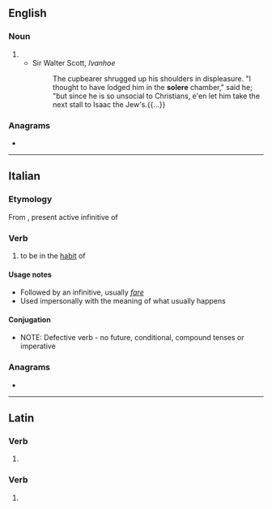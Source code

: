==English==

===Noun===
{{en-noun}}

# {{alternative form of|soler|lang=en}}
#* Sir Walter Scott, ''Ivanhoe''
#*: The cupbearer shrugged up his shoulders in displeasure. "I thought to have lodged him in the '''solere''' chamber," said he; "but since he is so unsocial to Christians, e'en let him take the next stall to Isaac the Jew's.{{...}}

{{Webster 1913}}

===Anagrams===
* {{anagrams|en|Loeser|Lorees|or else|resole}}

----

==Italian==

===Etymology===
From {{inh|it|la|solēre}}, present active infinitive of {{m|la|soleō||be accustomed}}

===Verb===
{{it-verb}}

# to be in the [[habit]] of

====Usage notes====
* Followed by an infinitive, usually ''[[fare#Italian|fare]]''
* Used impersonally with the meaning of what usually happens

====Conjugation====
* NOTE: Defective verb - no future, conditional, compound tenses or imperative
{{it-conj-ere|sol|none
|ger=-|presp=-|pastp=solito
|pres1s=soglio|pres2s=suoli|pres3s=suole|pres1p=sogliamo|pres3p=sogliono
|prem3s2=-|prem3p=solerono|prem3p2=-
|fut1s=-|fut2s=-|fut3s=-|fut1p=-|fut2p=-|fut3p=-
|cond1s=-|cond2s=-|cond3s=-|cond1p=-|cond2p=-|cond3p=-
|sub123s=soglia|sub1p=sogliamo|sub2p=sogliate|sub3p=sogliano
|imp2s=-|imp3s=-|imp1p=-|imp2p=-|imp3p=-}}

===Anagrams===
* {{l|it|lesero}}

----

==Latin==

===Verb===
{{la-verb-form|sōlēre}}

# {{inflection of|sōlor||2|s|pres|actv|subj|lang=la}}

===Verb===
{{la-verb-form|solēre}}

# {{inflection of|soleō||pres|actv|inf|lang=la}}